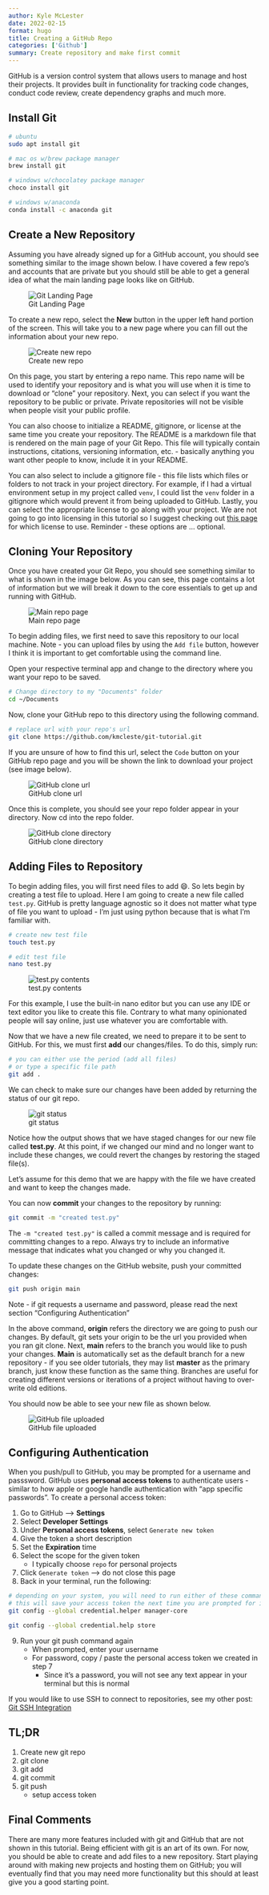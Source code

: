 ```yaml
---
author: Kyle McLester
date: 2022-02-15
format: hugo
title: Creating a GitHub Repo
categories: ['Github']
summary: Create repository and make first commit
---
```


GitHub is a version control system that allows users to manage and host their projects. It provides
built in functionality for tracking code changes, conduct code review, create dependency graphs and much more.

## Install Git

``` bash
# ubuntu
sudo apt install git

# mac os w/brew package manager
brew install git 

# windows w/chocolatey package manager
choco install git

# windows w/anaconda
conda install -c anaconda git
```

## Create a New Repository

Assuming you have already signed up for a GitHub account, you should see something similar to the image shown
below. I have covered a few repo's and accounts that are private but you should still be able to get a general
idea of what the main landing page looks like on GitHub.

![Git Landing Page](/git-landing-page.png)

To create a new repo, select the **New** button in the upper left hand portion of the screen. This will take you
to a new page where you can fill out the information about your new repo.

![Create new repo](/git-create-new.png)

On this page, you start by entering a repo name. This repo name will be used to identify your repository and is what
you will use when it is time to download or "clone" your repository. Next, you can select if you want the repository
to be public or private. Private repositories will not be visible when people visit your public profile.

You can also choose to initialize a README, gitignore, or license at the same time you create your repository. The 
README is a markdown file that is rendered on the main page of your Git Repo. This file will typically
contain instructions, citations, versioning information, etc. - basically anything you want other people to know, include
it in your README.

You can also select to include a gitignore file - this file lists which files or folders to not 
track in your project directory. For example, if I had a virtual environment setup in my project called `venv`, I could
list the `venv` folder in a gitignore which would prevent it from being uploaded to GitHub. Lastly, you can select
the appropriate license to go along with your project. We are not going to go into licensing in this tutorial so I suggest
checking out [this page](https://choosealicense.com) for which license to use. Reminder - these options are ... optional.

## Cloning Your Repository

Once you have created your Git Repo, you should see something similar to what is shown in the image below.
As you can see, this page contains a lot of information but we will break it down to the core essentials to
get up and running with GitHub.

![Main repo page](/repo-main-page.png)

To begin adding files, we first need to save this repository to our local machine. Note - you can upload files
by using the `Add file` button, however I think it is important to get comfortable using the command line.

Open your respective terminal app and change to the directory where you want your repo to be saved.

``` bash
# Change directory to my "Documents" folder
cd ~/Documents
```

Now, clone your GitHub repo to this directory using the following command.

``` bash
# replace url with your repo's url
git clone https://github.com/kmcleste/git-tutorial.git
```

If you are unsure of how to find this url, select the `Code` button on your GitHub repo page and you will be shown the
link to download your project (see image below).

![GitHub clone url](/git-link.png)

Once this is complete, you should see your repo folder appear in your directory. Now cd into the repo folder.

![GitHub clone directory](/git-clone.png)

## Adding Files to Repository

To begin adding files, you will first need files to add 😄. So lets begin by creating a test file to upload.
Here I am going to create a new file called `test.py`. GitHub is pretty language agnostic so it does not matter what 
type of file you want to upload - I'm just using python because that is what I'm familiar with.

``` bash
# create new test file
touch test.py

# edit test file
nano test.py
```

![test.py contents](/nano-test.png)

For this example, I use the built-in nano editor but you can use any IDE or text editor you like to create this file.
Contrary to what many opinionated people will say online, just use whatever you are comfortable with.

Now that we have a new file created, we need to prepare it to be sent to GitHub. For this, we must first **add** our 
changes/files. To do this, simply run:

``` bash
# you can either use the period (add all files)
# or type a specific file path
git add .
```

We can check to make sure our changes have been added by returning the status of our git repo.

![git status](/git-status.png)

Notice how the output shows that we have staged changes for our new file called **test.py**. At this point, if we
changed our mind and no longer want to include these changes, we could revert the changes by restoring the staged
file(s).

Let's assume for this demo that we are happy with the file we have created and want to keep the changes made.

You can now **commit** your changes to the repository by running:

``` bash
git commit -m "created test.py"
```
The `-m "created test.py"` is called a commit message and is required for committing changes to a repo. Always try
to include an informative message that indicates what you changed or why you changed it.

To update these changes on the GitHub website, push your committed changes:

``` bash
git push origin main
```

Note - if git requests a username and password, please read the next section "Configuring Authentication"

In the above command, **origin** refers the directory we are going to push our changes. By default, git sets your origin
to be the url you provided when you ran git clone. Next, **main** refers to the branch you would like to push your changes.
**Main** is automatically set as the default branch for a new repository - if you see older tutorials, they may list **master**
as the primary branch, just know these function as the same thing. Branches are useful for creating different versions
or iterations of a project without having to over-write old editions.

You should now be able to see your new file as shown below.

![GitHub file uploaded](/git-new-file.png)

## Configuring Authentication

When you push/pull to GitHub, you may be prompted for a username and passsword. GitHub uses **personal access tokens** 
to authenticate users - similar to how apple or google handle authentication with "app specific passwords". To create
a personal access token:

1. Go to GitHub --> **Settings**
2. Select **Developer Settings**
3. Under **Personal access tokens**, select `Generate new token`
4. Give the token a short description
5. Set the **Expiration** time
6. Select the scope for the given token
    - I typically choose `repo` for personal projects
7. Click `Generate token` --> do not close this page
8. Back in your terminal, run the following:

``` bash
# depending on your system, you will need to run either of these commands
# this will save your access token the next time you are prompted for it
git config --global credential.helper manager-core

git config --global credential.help store
```

9. Run your git push command again
    - When prompted, enter your username
    - For password, copy / paste the personal access token we created in step 7
        + Since it's a password, you will not see any text appear in your terminal but this is normal

If you would like to use SSH to connect to repositories, see my other post: [Git SSH Integration](https://kmclester.com/post/github/git-ssh/)

## TL;DR

1. Create new git repo
2. git clone
3. git add
4. git commit
5. git push
    - setup access token

## Final Comments

There are many more features included with git and GitHub that are not shown in this tutorial. Being efficient with 
git is an art of its own. For now, you should be able to create and add files to a new repository. Start playing around
with making new projects and hosting them on GitHub; you will eventually find that you may need more functionality but
this should at least give you a good starting point.